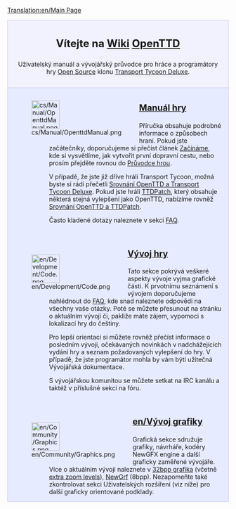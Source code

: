 [[Translation:en/Main Page]]
{{en/Translation|origin= en/Main Page
|from  = en
|to    = cs
|Percentage =25
}}

<div style="background-color: #f1f2fe; border: 1px solid #c7c8fe; margin: 0; padding: 1em 1em 1em 1em; text-align:center">
<div style="font-size:1.7em; font-weight:bold">Vítejte na [https://www.wikipedia.org/wiki/cs:wiki Wiki] <span class="plainlinks">[http://www.openttd.org/ OpenTTD]</span></div>
Uživatelský manuál a vývojářský průvodce pro hráce a programátory hry [http://www.opensource.org/ Open Source] klonu [[cs/Archive/OpenTTD/Transport Tycoon Deluxe|Transport Tycoon Deluxe]].
</div>
<div style="background-color: #E7EBFF; border: 1px solid #c7c8fe; border-top:none; padding: 1em 1em 0em 1em; margin-bottom:2em">
<div style="float:left">[[File:cs/Manual/OpenttdManual.png|64px]]</div>
<div style="margin-left:80px; margin-bottom:4em">
<div style="font-size:1.4em; font-weight:bold">[[cs/Manual/Main Page|Manuál hry]]</div>
Příručka obsahuje podrobné informace o způsobech hraní. Pokud jste začátečníky, doporučujeme si přečíst článek [[cs/Manual/Tutorial/Začínáme|Začínáme]], kde si vysvětlíme, jak vytvořit první dopravní cestu, nebo prosím přejděte rovnou do [[cs/Průvodce hrou|Průvodce hrou]].

V případě, že jste již dříve hráli Transport Tycoon, možná byste si rádi přečetli [[cs/Archive/OpenTTD/Srovnání OpenTTD a Transport Tycoon Deluxe|Srovnání OpenTTD a Transport Tycoon Deluxe]]. Pokud jste hráli [[cs/TTDPatch|TTDPatch]], který obsahuje některá stejná vylepšení jako OpenTTD, nabízíme rovněž [[cs/Srovnání OpenTTD a TTDPatch|Srovnání OpenTTD a TTDPatch]].

Často kladené dotazy naleznete v sekci [[cs/Archive/Community/FAQ|FAQ]].
</div>

<div style="float:left">[[File:en/Development/Code.png|64px]]</div>
<div style="margin-left:80px; margin-bottom:4em">
<div style="font-size:1.4em; font-weight:bold">[[cs/Vývoj hry|Vývoj hry]]</div>
Tato sekce pokrývá veškeré aspekty vývoje vyjma grafické části. K prvotnímu seznámení s vývojem doporučujeme nahlédnout do [[cs/Archive/Community/FAQ|FAQ]], kde snad naleznete odpovědi na všechny vaše otázky. Poté se můžete přesunout na stránku o aktuálním vývoji či, pakliže máte zájem, vypomoci s lokalizací hry do češtiny.

Pro lepší orientaci si můžete rovněž přečíst informace o posledním vývoji, očekávaných novinkách v nadchážejících vydání hry a seznam požadovaných vylepšení do hry. V případě, že jste programátor mohla by vám býti užitečná Vývojářská dokumentace.

S vývojářskou komunitou se můžete setkat na IRC kanálu a taktéž v příslušné sekci na fóru.</div>

<div style="float:left">[[File:en/Community/Graphics.png|64px]]</div>
<div style="margin-left:80px; margin-bottom:1em; min-height:64px">
<div style="font-size:1.4em; font-weight:bold">[[en/Vývoj grafiky]]</div>
Grafická sekce sdružuje grafiky, návrháře, kodéry NewGFX engine a další graficky zaměřené vývojáře. Více o aktuálním vývoji naleznete v [[cs/32bit Graphics Development|32bpp grafika]] (včetně [[cs/32bpp Extra Zoom Levels|extra zoom levels]]), [[cs/NewGRF Documentation|NewGrf]] (8bpp). Nezapomeňte také zkontrolovat sekci Uživatelských rozšíření (viz níže) pro další graficky orientované podklady.
</div>
